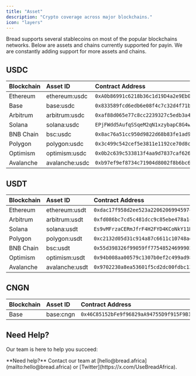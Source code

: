 ```yaml
---
title: "Asset"
description: "Crypto coverage across major blockchains."
icon: "layers"
---
```


Bread supports several stablecoins on most of the popular blockchains networks. Below are assets and chains currently supported for payin. We are constantly adding support for more assets and chains.

## USDC

| Blockchain | Asset ID | Contract Address |
|:-----------|:---------|:-----------------|
| Ethereum | ethereum:usdc | `0xA0b86991c6218b36c1d19D4a2e9Eb0cE3606eB48` |
| Base | base:usdc | `0x833589fcd6edb6e08f4c7c32d4f71b54bda02913` |
| Arbitrum | arbitrum:usdc | `0xaf88d065e77c8cc2239327c5edb3a432268e5831` |
| Solana | solana:usdc | `EPjFWdd5AufqSSqeM2qN1xzybapC8G4wEGGkZwyTDt1v` |
| BNB Chain | bsc:usdc | `0x8ac76a51cc950d9822d68b83fe1ad97b32cd580d` |
| Polygon | polygon:usdc | `0x3c499c542cef5e3811e1192ce70d8cc03d5c3359` |
| Optimism | optimism:usdc | `0x0b2c639c533813f4aa9d7837caf62653d097ff85` |
| Avalanche | avalanche:usdc | `0xb97ef9ef8734c71904d8002f8b6bc66dd9c48a6e` |

## USDT

| Blockchain | Asset ID | Contract Address |
|:-----------|:---------|:-----------------|
| Ethereum | ethereum:usdt | `0xdac17f958d2ee523a2206206994597c13d831ec7` |
| Arbitrum | arbitrum:usdt | `0xfd086bc7cd5c481dcc9c85ebe478a1c0b69fcbb9` |
| Solana | solana:usdt | `Es9vMFrzaCERmJfrF4H2FYD4KCoNkY11McCe8BenwNYB` |
| Polygon | polygon:usdt | `0xc2132d05d31c914a87c6611c10748aeb04b58e8f` |
| BNB Chain | bsc:usdt | `0x55d398326f99059ff775485246999027b3197955` |
| Optimism | optimism:usdt | `0x94b008aa00579c1307b0ef2c499ad98a8ce58e58` |
| Avalanche | avalanche:usdt | `0x9702230a8ea53601f5cd2dc00fdbc13d4df4a8c7` |

## CNGN

| Blockchain | Asset ID | Contract Address |
|:-----------|:---------|:-----------------|
| Base | base:cngn | `0x46C85152bFe9f96829aA94755D9f915F9B10EF5F` |

## Need Help?

Our team is here to help you succeed:

<Note>
  **Need help?** Contact our team at [hello@bread.africa](mailto:hello@bread.africa) or [Twitter](https://x.com/UseBreadAfrica).
</Note>